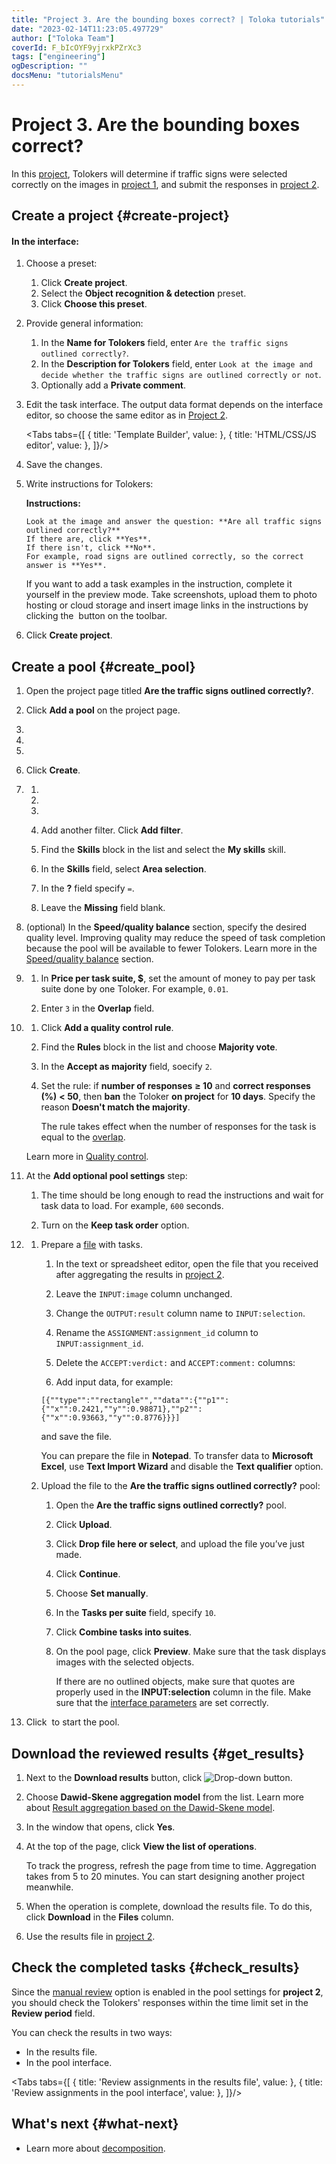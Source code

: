 ```yaml
---
title: "Project 3. Are the bounding boxes correct? | Toloka tutorials"
date: "2023-02-14T11:23:05.497729"
author: ["Toloka Team"]
coverId: F_bIcOYF9yjrxkPZrXc3
tags: ["engineering"]
ogDescription: ""
docsMenu: "tutorialsMenu"
---
```



# Project 3. Are the bounding boxes correct?

In this [project](https://toloka.ai/en/docs/glossary#project), Tolokers will determine if traffic signs were selected correctly on the images in [project 1](/docs-new/tutorials/image-segmentation-project1), and submit the responses in [project 2](/docs-new/tutorials/image-segmentation-project2).

## Create a project {#create-project}

#### In the interface:

1. Choose a preset:

    1. Click **Create project**.
    1. Select the **Object recognition & detection** preset.
    1. Click **Choose this preset**.

1. Provide general information:

    1. In the **Name for Tolokers** field, enter `Are the traffic signs outlined correctly?`.
    1. In the **Description for Tolokers** field, enter `Look at the image and decide whether the traffic signs are outlined correctly or not`.
    1. Optionally add a **Private comment**.

1. Edit the task interface. The output data format depends on the interface editor, so choose the same editor as in [Project 2](/docs-new/tutorials/image-segmentation-project2#interface-tb-html).

   <Tabs tabs={[
      { title: 'Template Builder', value: <ImageSegmentationProject3List1/> },
      { title: 'HTML/CSS/JS editor', value: <ImageSegmentationProject3List4/> },
    ]}/>

1. Save the changes.

1. Write instructions for Tolokers:

    **Instructions:**

    ```plaintext
    Look at the image and answer the question: **Are all traffic signs outlined correctly?**
    If there are, click **Yes**.
    If there isn't, click **No**.
    For example, road signs are outlined correctly, so the correct answer is **Yes**.
    ```

    <Note mode="tip" title="Tip">

    If you want to add a task examples in the instruction, complete it yourself in the preview mode. Take screenshots, upload them to photo hosting or cloud storage and insert image links in the instructions by clicking the <img src="https://tlk-infra-front.azureedge.net/portal-static/uploaded/images/1675425175297/1675425175297_original_svg.svg" alt="" /> button on the toolbar.

    </Note>

1. Click **Create project**.

## Create a pool {#create_pool}

1. Open the project page titled **Are the traffic signs outlined correctly?**.

1. Click **Add a pool** on the project page.

1. <TolokaRequesterPoolType/>

1. <TolokaRequesterPoolName/>

1. <TolokaRequesterPoolDescription/>

1. Click **Create**.

1. <TolokaRequesterSourceAudienceSettings/>

    1. <TutorialsLanguageFilter/>

    1. <TutorialsShockingContent/>

    1. <TutorialsPlatformFilter/>

    1. Add another filter. Click **Add filter**.

    1. Find the **Skills** block in the list and select the **My skills** skill.

    1. In the **Skills** field, select **Area selection**.

    1. In the **?** field specify `=`.

    1. Leave the **Missing** field blank.

1. (optional) In the **Speed/quality balance** section, specify the desired quality level. Improving quality may reduce the speed of task completion because the pool will be available to fewer Tolokers. Learn more in the [Speed/quality balance](https://toloka.ai/en/docs/guide/concepts/adjust) section.

1. <TolokaRequesterSourcePriceSettings/>

    1. In **Price per task suite, $**, set the amount of money to pay per task suite done by one Toloker. For example, `0.01`.

    1. Enter `3` in the **Overlap** field.

1. <TutorialsQualityControl/>

    1. Click **Add a quality control rule**.

    1. Find the **Rules** block in the list and choose **Majority vote**.

    1. In the **Accept as majority** field, soecify `2`.

    1. Set the rule: if **number of responses** **≥ 10** and **correct responses (%)** **< 50**, then **ban** the Toloker **on project** for **10 days**. Specify the reason **Doesn't match the majority**.

        <Note mode="note" title="Note">

        The rule takes effect when the number of responses for the task is equal to the [overlap](https://toloka.ai/en/docs/glossary#overlap).

        </Note>

    Learn more in [Quality control](https://toloka.ai/en/docs/guide/concepts/control).

1. At the **Add optional pool settings** step:

    1. <TutorialsTimePerTaskSuite/>

        The time should be long enough to read the instructions and wait for task data to load. For example, `600` seconds.

    1. Turn on the **Keep task order** option.

1. <TutorialsUploadTasks/>

    1. Prepare a [file](https://toloka.ai/en/docs/glossary#tsv) with tasks.

        1. In the text or spreadsheet editor, open the file that you received after aggregating the results in [project 2](/docs-new/tutorials/image-segmentation-project2).

        1. Leave the `INPUT:image` column unchanged.

        1. Change the `OUTPUT:result` column name to `INPUT:selection`.

        1. Rename the `ASSIGNMENT:assignment_id` column to `INPUT:assignment_id`.

        1. Delete the `ACCEPT:verdict:` and `ACCEPT:comment:` columns:

        1. Add input data, for example:
        ```
        [{""type"":""rectangle"",""data"":{""p1"":{""x"":0.2421,""y"":0.98871},""p2"":{""x"":0.93663,""y"":0.8776}}}]
        ```
        and save the file.

        <Note mode="tip" title="Tip">

        You can prepare the file in **Notepad**. To transfer data to **Microsoft Excel**, use **Text Import Wizard** and disable the **Text qualifier** option.

        </Note>

    1. Upload the file to the **Are the traffic signs outlined correctly?** pool:

        1. Open the **Are the traffic signs outlined correctly?** pool.

        1. Click **Upload**.

        1. Click **Drop file here or select**, and upload the file you’ve just made.

        1. Click **Continue**.

        1. Choose **Set manually**.

        1. In the **Tasks per suite** field, specify `10`.

        1. Click **Combine tasks into suites**.

        1. On the pool page, click **Preview**. Make sure that the task displays images with the selected objects.

            <Note mode="tip" title="Tip">

            If there are no outlined objects, make sure that quotes are properly used in the **INPUT:selection** column in the file. Make sure that the [interface parameters](#task-interface) are set correctly.

            </Note>

1. Click <img src="https://tlk-infra-front.azureedge.net/portal-static/uploaded/images/1675425184616/1675425184616_original_svg.svg" alt="" /> to start the pool.

## Download the reviewed results {#get_results}

1. Next to the **Download results** button, click <img src="https://tlk-infra-front.azureedge.net/portal-static/uploaded/images/1675425179291/1675425179291_original_svg.svg" alt="Drop-down button" />.

1. Choose **Dawid-Skene aggregation model** from the list. Learn more about [Result aggregation based on the Dawid-Skene model](https://toloka.ai/en/docs/guide/concepts/result-aggregation#dawid-skene).

1. In the window that opens, click **Yes**.

1. At the top of the page, click **View the list of operations**.

    <Note mode="note" title="Note">

    To track the progress, refresh the page from time to time. Aggregation takes from 5 to 20 minutes. You can start designing another project meanwhile.

    </Note>

1. When the operation is complete, download the results file. To do this, click **Download** in the **Files** column.

1. Use the results file in [project 2](/docs-new/tutorials/image-segmentation-project2).

## Check the completed tasks {#check_results}

Since the [manual review](/docs-new/tutorials/image-segmentation-project2) option is enabled in the pool settings for **project 2**, you should check the Tolokers' responses within the time limit set in the **Review period** field.

You can check the results in two ways:

- In the results file.
- In the pool interface.

<Tabs tabs={[
  { title: 'Review assignments in the results file', value: <ImageSegmentationProject3List2/> },
  { title: 'Review assignments in the pool interface', value: <ImageSegmentationProject3List3/> },
]}/>

## What's next {#what-next}

- Learn more about [decomposition](https://toloka.ai/en/docs/guide/concepts/solution-architecture).

<ContactSupport/>
